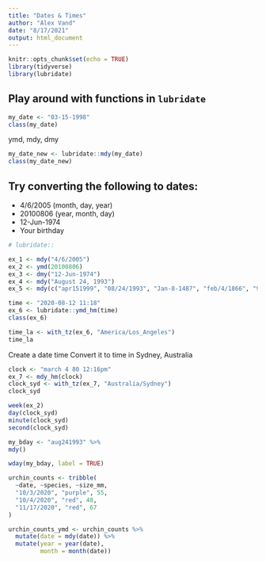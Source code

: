```yaml
---
title: "Dates & Times"
author: "Alex Vand"
date: "8/17/2021"
output: html_document
---
```


```r
knitr::opts_chunk$set(echo = TRUE)
library(tidyverse)
library(lubridate)
```


## Play around with functions in `lubridate`
```r
my_date <- "03-15-1998"
class(my_date)
```

ymd, mdy, dmy

```r
my_date_new <- lubridate::mdy(my_date)
class(my_date_new)
```

## Try converting the following to dates:

- 4/6/2005 (month, day, year)
- 20100806 (year, month, day)
- 12-Jun-1974
- Your birthday

```r
# lubridate::

ex_1 <- mdy("4/6/2005")
ex_2 <- ymd(20100806)
ex_3 <- dmy("12-Jun-1974")
ex_4 <- mdy("August 24, 1993")
ex_5 <- mdy(c("apr151999", "08/24/1993", "Jan-8-1487", "feb/4/1866", "9.8.70"))
```


```r
time <- "2020-08-12 11:18"
ex_6 <- lubridate::ymd_hm(time)
class(ex_6)

time_la <- with_tz(ex_6, "America/Los_Angeles")
time_la
```

Create a date time
Convert it to time in Sydney, Australia
```r
clock <- "march 4 80 12:16pm"
ex_7 <- mdy_hm(clock)
clock_syd <- with_tz(ex_7, "Australia/Sydney")
clock_syd
```

```r
week(ex_2)
day(clock_syd)
minute(clock_syd)
second(clock_syd)
```

```r
my_bday <- "aug241993" %>% 
mdy()

wday(my_bday, label = TRUE)
```

```r
urchin_counts <- tribble(
  ~date, ~species, ~size_mm,
  "10/3/2020", "purple", 55,
  "10/4/2020", "red", 48,
  "11/17/2020", "red", 67
)

urchin_counts_ymd <- urchin_counts %>% 
  mutate(date = mdy(date)) %>% 
  mutate(year = year(date),
         month = month(date))
```








